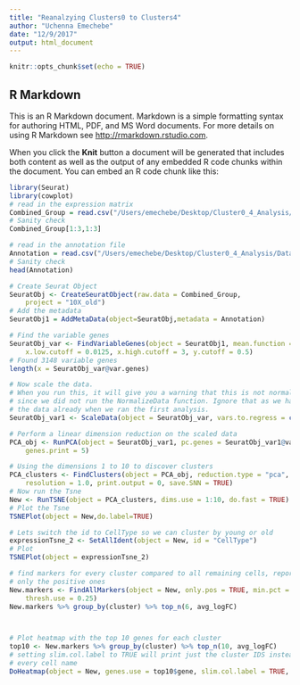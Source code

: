 ```yaml
---
title: "Reanalzying Clusters0 to Clusters4"
author: "Uchenna Emechebe"
date: "12/9/2017"
output: html_document
---
```


```r
knitr::opts_chunk$set(echo = TRUE)
```

## R Markdown

This is an R Markdown document. Markdown is a simple formatting syntax for authoring HTML, PDF, and MS Word documents. For more details on using R Markdown see <http://rmarkdown.rstudio.com>.

When you click the **Knit** button a document will be generated that includes both content as well as the output of any embedded R code chunks within the document. You can embed an R code chunk like this:

```r
library(Seurat)
library(cowplot)
# read in the expression matrix
Combined_Group = read.csv("/Users/emechebe/Desktop/Cluster0_4_Analysis/Data/Combined_3_clusters.csv",row.names=1)
# Sanity check
Combined_Group[1:3,1:3]

# read in the annotation file
Annotation = read.csv("/Users/emechebe/Desktop/Cluster0_4_Analysis/Data/GroupAnnotation_3.csv", row.names= 1)
# Sanity check
head(Annotation)

# Create Seurat Object
SeuratObj <- CreateSeuratObject(raw.data = Combined_Group, 
    project = "10X_old")
# Add the metadata
SeuratObj1 = AddMetaData(object=SeuratObj,metadata = Annotation)

# Find the variable genes
SeuratObj_var <- FindVariableGenes(object = SeuratObj1, mean.function = ExpMean, dispersion.function = LogVMR, 
    x.low.cutoff = 0.0125, x.high.cutoff = 3, y.cutoff = 0.5)
# Found 3148 variable genes
length(x = SeuratObj_var@var.genes)

# Now scale the data.
# When you run this, it will give you a warning that this is not normalized
# since we did not run the NormalizeData function. Ignore that as we have normalized
# the data already when we ran the first analysis. 
SeuratObj_var1 <- ScaleData(object = SeuratObj_var, vars.to.regress = c("nUMI"))

# Perform a linear dimension reduction on the scaled data
PCA_obj <- RunPCA(object = SeuratObj_var1, pc.genes = SeuratObj_var1@var.genes, do.print = TRUE, pcs.print = 1:5, 
    genes.print = 5)

# Using the dimensions 1 to 10 to discover clusters
PCA_clusters <- FindClusters(object = PCA_obj, reduction.type = "pca", dims.use = 1:10, 
    resolution = 1.0, print.output = 0, save.SNN = TRUE)
# Now run the Tsne
New <- RunTSNE(object = PCA_clusters, dims.use = 1:10, do.fast = TRUE)
# Plot the Tsne
TSNEPlot(object = New,do.label=TRUE)

# Lets switch the id to CellType so we can cluster by young or old
expressionTsne_2 <- SetAllIdent(object = New, id = "CellType")
# Plot
TSNEPlot(object = expressionTsne_2)

# find markers for every cluster compared to all remaining cells, report
# only the positive ones
New.markers <- FindAllMarkers(object = New, only.pos = TRUE, min.pct = 0.25, 
    thresh.use = 0.25)
New.markers %>% group_by(cluster) %>% top_n(6, avg_logFC)



# Plot heatmap with the top 10 genes for each cluster
top10 <- New.markers %>% group_by(cluster) %>% top_n(10, avg_logFC)
# setting slim.col.label to TRUE will print just the cluster IDS instead of
# every cell name
DoHeatmap(object = New, genes.use = top10$gene, slim.col.label = TRUE, remove.key = TRUE)






```

